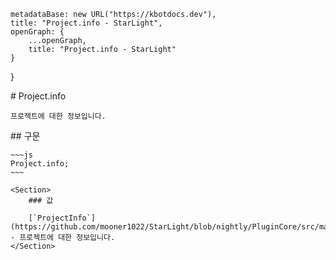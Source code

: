 
    metadataBase: new URL("https://kbotdocs.dev"),
    title: "Project.info - StarLight",
    openGraph: {
        ...openGraph,
        title: "Project.info - StarLight"
    }
}

<Section>
    # Project.info

    프로젝트에 대한 정보입니다.
</Section>
<Section>
    ## 구문

    ~~~js
    Project.info;
    ~~~

    <Section>
        ### 값

        [`ProjectInfo`](https://github.com/mooner1022/StarLight/blob/nightly/PluginCore/src/main/java/dev/mooner/starlight/plugincore/project/ProjectInfo.kt#L11) - 프로젝트에 대한 정보입니다.
    </Section>
</Section>